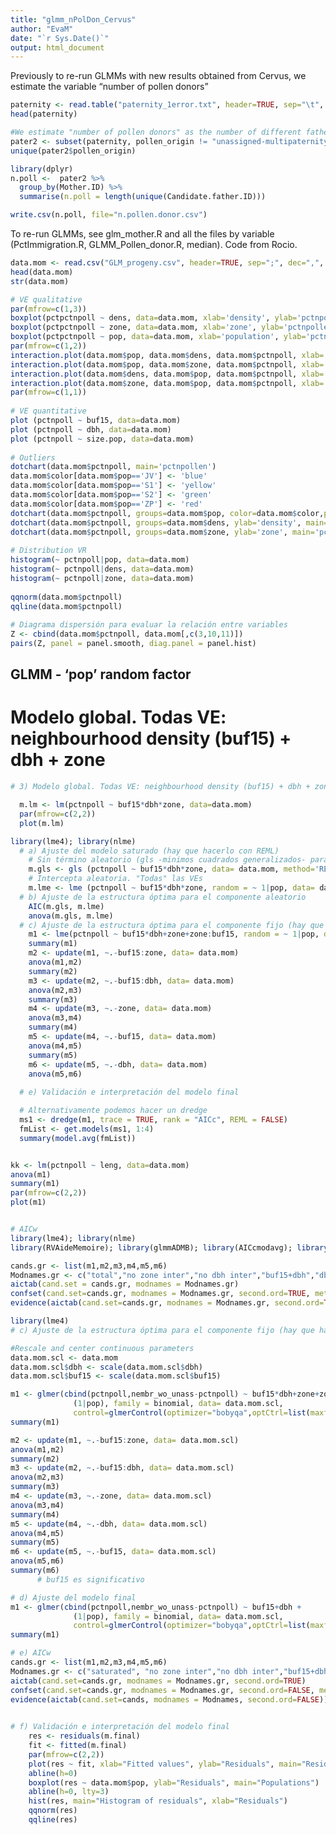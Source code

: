 ```yaml
---
title: "glmm_nPolDon_Cervus"
author: "EvaM"
date: "`r Sys.Date()`"
output: html_document
---
```


Previously to re-run GLMMs with new results obtained from Cervus, we estimate the variable "number of pollen donors"

```r
paternity <- read.table("paternity_1error.txt", header=TRUE, sep="\t", dec=".", na.strings=".")
head(paternity)

#We estimate "number of pollen donors" as the number of different fathers pollinating each single mother. Each immigration event counts as a different father (by probability)
pater2 <- subset(paternity, pollen_origin != "unassigned-multipaternity")
unique(pater2$pollen_origin) 

library(dplyr)
n.poll <-  pater2 %>%
  group_by(Mother.ID) %>%
  summarise(n.poll = length(unique(Candidate.father.ID)))

write.csv(n.poll, file="n.pollen.donor.csv")

```

To re-run GLMMs, see glm_mother.R and all the files by variable (PctImmigration.R, GLMM_Pollen_donor.R, median). Code from Rocio.

```r
data.mom <- read.csv("GLM_progeny.csv", header=TRUE, sep=";", dec=",", na.strings=".")
head(data.mom)
str(data.mom)
```

```r
# VE qualitative
par(mfrow=c(1,3))
boxplot(pctpctnpoll ~ dens, data=data.mom, xlab='density', ylab='pctnpollen', notch=TRUE)
boxplot(pctpctnpoll ~ zone, data=data.mom, xlab='zone', ylab='pctnpollen', notch=TRUE)
boxplot(pctpctnpoll ~ pop, data=data.mom, xlab='population', ylab='pctnpollen', notch=TRUE)
par(mfrow=c(1,2))
interaction.plot(data.mom$pop, data.mom$dens, data.mom$pctnpoll, xlab='population', ylab='pctnpollen')
interaction.plot(data.mom$pop, data.mom$zone, data.mom$pctnpoll, xlab='population', ylab='pctnpollen')
interaction.plot(data.mom$dens, data.mom$pop, data.mom$pctnpoll, xlab='density', ylab='pctnpollen')
interaction.plot(data.mom$zone, data.mom$pop, data.mom$pctnpoll, xlab='zone', ylab='pctnpollen')
par(mfrow=c(1,1))
  
# VE quantitative
plot (pctnpoll ~ buf15, data=data.mom)
plot (pctnpoll ~ dbh, data=data.mom)
plot (pctnpoll ~ size.pop, data=data.mom)
  
# Outliers
dotchart(data.mom$pctnpoll, main='pctnpollen')
data.mom$color[data.mom$pop=='JV'] <- 'blue'
data.mom$color[data.mom$pop=='S1'] <- 'yellow'
data.mom$color[data.mom$pop=='S2'] <- 'green'
data.mom$color[data.mom$pop=='ZP'] <- 'red'
dotchart(data.mom$pctnpoll, groups=data.mom$pop, color=data.mom$color,pch=19, main='pctnpollen')
dotchart(data.mom$pctnpoll, groups=data.mom$dens, ylab='density', main='pctnpollen')
dotchart(data.mom$pctnpoll, groups=data.mom$zone, ylab='zone', main='pctnpollen')
  
# Distribution VR
histogram(~ pctnpoll|pop, data=data.mom)
histogram(~ pctnpoll|dens, data=data.mom)
histogram(~ pctnpoll|zone, data=data.mom)
  
qqnorm(data.mom$pctnpoll)
qqline(data.mom$pctnpoll)
  
# Diagrama dispersión para evaluar la relación entre variables
Z <- cbind(data.mom$pctnpoll, data.mom[,c(3,10,11)])
pairs(Z, panel = panel.smooth, diag.panel = panel.hist)
```

## GLMM - 'pop' random factor
# Modelo global. Todas VE: neighbourhood density (buf15) + dbh + zone

```r
# 3) Modelo global. Todas VE: neighbourhood density (buf15) + dbh + zone

  m.lm <- lm(pctnpoll ~ buf15*dbh*zone, data=data.mom)
  par(mfrow=c(2,2))
  plot(m.lm)

library(lme4); library(nlme)   
  # a) Ajuste del modelo saturado (hay que hacerlo con REML)
    # Sin término aleatorio (gls -minimos cuadrados generalizados- para ajustarlo con REML). "Todas" las VEs
    m.gls <- gls (pctnpoll ~ buf15*dbh*zone, data= data.mom, method='REML') 
    # Intercepta aleatoria. "Todas" las VEs
    m.lme <- lme (pctnpoll ~ buf15*dbh*zone, random = ~ 1|pop, data= data.mom)
  # b) Ajuste de la estructura óptima para el componente aleatorio
    AIC(m.gls, m.lme)
    anova(m.gls, m.lme)
  # c) Ajuste de la estructura óptima para el componente fijo (hay que hacerlo con LM)
    m1 <- lme(pctnpoll ~ buf15*dbh+zone+zone:buf15, random = ~ 1|pop, data= data.mom, method='ML')
    summary(m1)
    m2 <- update(m1, ~.-buf15:zone, data= data.mom)
    anova(m1,m2) 
    summary(m2)
    m3 <- update(m2, ~.-buf15:dbh, data= data.mom)
    anova(m2,m3)
    summary(m3)
    m4 <- update(m3, ~.-zone, data= data.mom)
    anova(m3,m4)
    summary(m4)
    m5 <- update(m4, ~.-buf15, data= data.mom)
    anova(m4,m5) 
    summary(m5)
    m6 <- update(m5, ~.-dbh, data= data.mom)
    anova(m5,m6)
  
  # e) Validación e interpretación del modelo final

  # Alternativamente podemos hacer un dredge
  ms1 <- dredge(m1, trace = TRUE, rank = "AICc", REML = FALSE)
  fmList <- get.models(ms1, 1:4)
  summary(model.avg(fmList))


kk <- lm(pctnpoll ~ leng, data=data.mom)
anova(m1)
summary(m1)
par(mfrow=c(2,2))
plot(m1)


# AICw
library(lme4); library(nlme) 
library(RVAideMemoire); library(glmmADMB); library(AICcmodavg); library(MuMIn)

cands.gr <- list(m1,m2,m3,m4,m5,m6)  
Modnames.gr <- c("total","no zone inter","no dbh inter","buf15+dbh","dbh","null")
aictab(cand.set = cands.gr, modnames = Modnames.gr)
confset(cand.set=cands.gr, modnames = Modnames.gr, second.ord=TRUE, method='ordinal')
evidence(aictab(cand.set=cands.gr, modnames = Modnames.gr, second.ord=TRUE))
```

```r

library(lme4)
# c) Ajuste de la estructura óptima para el componente fijo (hay que hacerlo con LM)

#Rescale and center continuous parameters
data.mom.scl <- data.mom
data.mom.scl$dbh <- scale(data.mom.scl$dbh)
data.mom.scl$buf15 <- scale(data.mom.scl$buf15)

m1 <- glmer(cbind(pctnpoll,nembr_wo_unass-pctnpoll) ~ buf15*dbh+zone+zone:buf15 +
              (1|pop), family = binomial, data= data.mom.scl,
              control=glmerControl(optimizer="bobyqa",optCtrl=list(maxfun=2e5)))
summary(m1)

m2 <- update(m1, ~.-buf15:zone, data= data.mom.scl)
anova(m1,m2) 
summary(m2)
m3 <- update(m2, ~.-buf15:dbh, data= data.mom.scl)
anova(m2,m3)
summary(m3)
m4 <- update(m3, ~.-zone, data= data.mom.scl)
anova(m3,m4)
summary(m4)
m5 <- update(m4, ~.-dbh, data= data.mom.scl)
anova(m4,m5)
summary(m5)
m6 <- update(m5, ~.-buf15, data= data.mom.scl)
anova(m5,m6)
summary(m6)
      # buf15 es significativo

# d) Ajuste del modelo final 
m1 <- glmer(cbind(pctnpoll,nembr_wo_unass-pctnpoll) ~ buf15+dbh +
              (1|pop), family = binomial, data= data.mom.scl,
              control=glmerControl(optimizer="bobyqa",optCtrl=list(maxfun=2e5)))
summary(m1)

# e) AICw
cands.gr <- list(m1,m2,m3,m4,m5,m6)  
Modnames.gr <- c("saturated", "no zone inter","no dbh inter","buf15+dbh","buf15","null")
aictab(cand.set=cands.gr, modnames = Modnames.gr, second.ord=TRUE)
confset(cand.set=cands.gr, modnames = Modnames.gr, second.ord=FALSE, method='ordinal')
evidence(aictab(cand.set=cands, modnames = Modnames, second.ord=FALSE))

    
# f) Validación e interpretación del modelo final
    res <- residuals(m.final)
    fit <- fitted(m.final)
    par(mfrow=c(2,2))
    plot(res ~ fit, xlab="Fitted values", ylab="Residuals", main="Residuals vs. fitted")
    abline(h=0)
    boxplot(res ~ data.mom$pop, ylab="Residuals", main="Populations")
    abline(h=0, lty=3)
    hist(res, main="Histogram of residuals", xlab="Residuals")
    qqnorm(res)
    qqline(res)
    
```

